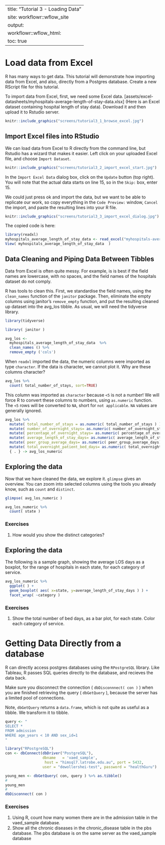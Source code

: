
---
title: "Tutorial 3 - Loading Data"
site: workflowr::wflow_site
output:
  workflowr::wflow_html:
    toc: true
---

# Load data from Excel

R has many ways to get data.  This tutorial will demonstrate how importing data from Excel, and also, directly from a Postgres database.  Create a new RScript file for this tutorial.

To import data from Excel, first, we need some Excel data. [assets/excel-datasheets/myhospitals-average-length-of-stay-data.xlsx] (Here is an Excel dataset containing hospital length of stay data).  Download it and then upload it to Rstudio server.


```r
knitr::include_graphics("screens/tutorial3_1_browse_excel.jpg")
```

## Import Excel files into RStudio
We can load data from Excel to R directly from the command line, but Rstudio has a wizard that makes it easier.  Left click on your uploaded Excel file, and choose `Import Dataset`.

```r
knitr::include_graphics("screens/tutorial3_2_import_excel_start.jpg")
```
In the `Import Excel Data` dialog box, click on the `Update` button (top right). You will note that the actual data starts on line 15, so in the `Skip:` box, enter 15.  

We could just press ok and import the data, but we want to be able to replicate our work, so copy everything in the `Code Preview:` window, `Cancel` the import, and paste the resulting lines into your R file.


```r
knitr::include_graphics("screens/tutorial3_3_import_excel_dialog.jpg")
```

The copied code is here:

```r

library(readxl)
myhospitals_average_length_of_stay_data <- read_excel("myhospitals-average-length-of-stay-data.xlsx", skip = 15)
View( myhospitals_average_length_of_stay_data  )

```

## Data Cleaning and Piping Data Between Tibbles

Data from Excel is often quite messy. For example, is is best if the field names are lowercase, with no spaces, and the field names of the hospitals dataset do not comply. 

R has tools to clean this.  First, we standardise the field names, using the `clean_names` function of the `janitor` package.  Then, eliminate the empty columns using janitor's `remove_empty` function, and put the resulting cleaned up dataset into the avg_los tibble.  As usual, we will need the tidyverse library.


```r
library(tidyverse)

library( janitor )

avg_los <- 
  myhospitals_average_length_of_stay_data  %>%
  clean_names () %>%
  remove_empty ('cols')

```
When `readxl` imported the data, the numeric columns were imported as type `character`.  If the data is character, we cannot plot it.   Why are these columns character?  


```r

avg_los %>%
  count( total_number_of_stays, sort=TRUE)

```
This column was imported as `character` because `<5` is not a number! We will force R to convert these columns to numbers, using `as.numeric` function.  The `<5` rows will be converted to `NA`, short for `not applicable`. `NA` values are generally ignored.

```r

avg_los %>%
  mutate( total_number_of_stays = as.numeric( total_number_of_stays ) ) %>%
  mutate( number_of_overnight_stays= as.numeric( number_of_overnight_stays) ) %>%
  mutate( percentage_of_overnight_stays= as.numeric( percentage_of_overnight_stays) ) %>%
  mutate( average_length_of_stay_days= as.numeric( average_length_of_stay_days) ) %>%
  mutate( peer_group_average_days= as.numeric( peer_group_average_days) ) %>%
  mutate( total_overnight_patient_bed_days= as.numeric( total_overnight_patient_bed_days) ) %>% 
  { . } -> avg_los_numeric

```

## Exploring the data

Now that we have cleaned the data, we explore it.  `glimpse` gives an overview.  You can zoom into selected columns using the tools you already know, such as `count` and `distinct`.

```r
glimpse( avg_los_numeric )

avg_los_numeric %>%
  count( state )

```

### Exercises

1. How would you show the distinct categories?
   


## Exploring the data

The following is a sample graph, showing the average LOS days as a boxplot, for the range of hospitals in each state, for each category of service.

```r

avg_los_numeric %>%
  ggplot( ) +
  geom_boxplot( aes( x=state, y=average_length_of_stay_days ) ) +
  facet_wrap( ~category )

```


### Exercises

1.  Show the total number of bed days, as a bar plot, for each state.  Color each category of service.  


# Getting Data Directly from a database

R can directly access postgres databases using the  `RPostgreSQL` library.  Like Tableau, R passes SQL queries directly to the database, and recieves the data back.

Make sure you disconnect the connection ( `dbDisconnnect( con )` ) when you are finished retrieving the query ( `dbGetQuery` ), because the server has a limited pool of connections.

Note, `dbGetQuery` returns a `data.frame`, which is not quite as useful as a tibble.  We transform it to tibble.

```r

query <- " 
SELECT * 
FROM admission
WHERE age_years < 10 AND sex_id=1
"

library("RPostgreSQL")
con <- dbConnect(dbDriver("PostgreSQL"), 
                 dbname   = 'vaed_sample',
                  host = "himsql7.latrobe.edu.au", port = 5432,
                 user = "dewollershei-test", password = "healthGuru")

young_men <- dbGetQuery( con, query ) %>% as.tibble() 
#
young_men
#
dbDisconnect( con )

```

### Exercises

1.  Using R, count how many women there are in the admission table in the vaed_sample database.
1.  Show all the chronic diseases in the chronic_disease table in the pbs database.  The pbs database is on the same server as the vaed_sample database



